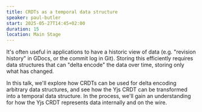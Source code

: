 ```yaml
---
title: CRDTs as a temporal data structure
speaker: paul-butler
start: 2025-05-27T14:45+02:00
duration: 15
location: Main Stage
---
```


It's often useful in applications to have a historic view of data (e.g. "revision history" in GDocs, or the commit log in Git). Storing this efficiently requires data structures that can "delta encode" the data over time, storing only what has changed.

In this talk, we'll explore how CRDTs can be used for delta encoding arbitrary data structures, and see how the Yjs CRDT can be transformed into a temporal data structure. In the process, we'll gain an understanding for how the Yjs CRDT represents data internally and on the wire.

